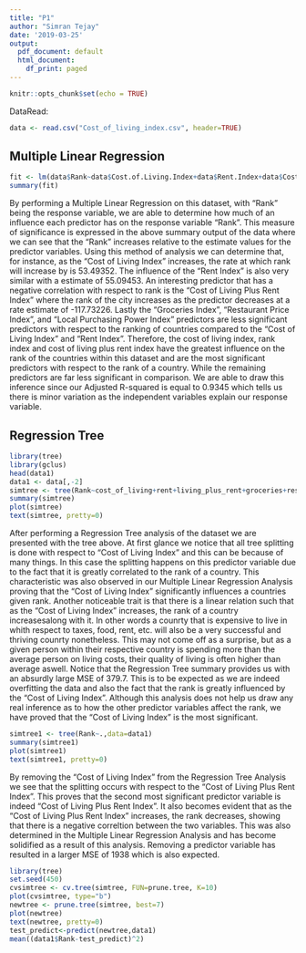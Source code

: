 ```yaml
---
title: "P1"
author: "Simran Tejay"
date: '2019-03-25'
output:
  pdf_document: default
  html_document:
    df_print: paged
---
```


```r
knitr::opts_chunk$set(echo = TRUE)
```
DataRead:
```r
data <- read.csv("Cost_of_living_index.csv", header=TRUE)
```

## Multiple Linear Regression

```r
fit <- lm(data$Rank~data$Cost.of.Living.Index+data$Rent.Index+data$Cost.of.Living.Plus.Rent.Index+data$Groceries.Index+data$Restaurant.Price.Index+data$Local.Purchasing.Power.Index)
summary(fit)
```
By performing a Multiple Linear Regression on this dataset, with "Rank" being the response variable, we are able to determine how much of an influence each predictor has on the response variable "Rank". This measure of significance is expressed in the above summary output of the data where we can see that the "Rank" increases relative to the estimate values for the predictor variables. Using this method of analysis we can determine that, for instance, as the "Cost of Living Index" increases, the rate at which rank will increase by is 53.49352. The influence of the "Rent Index" is also very similar with a estimate of 55.09453. An interesting predictor that has a negative correlation with respect to rank is the "Cost of Living Plus Rent Index" where the rank of the city increases as the predictor decreases at a rate estimate of -117.73226. Lastly the "Groceries Index", "Restaurant Price Index", and "Local Purchasing Power Index" predictors are less significant predictors with respect to the ranking of countries compared to the "Cost of Living Index" and "Rent Index". Therefore, the cost of living index, rank index and cost of living plus rent index have the greatest influence on the rank of the countries within this dataset and are the most significant predictors with respect to the rank of a country. While the remaining predictors are far less significant in comparison. We are able to draw this inference since our Adjusted R-squared is equal to 0.9345 which tells us there is minor variation as the independent variables explain our response variable. 


## Regression Tree
```r
library(tree)
library(gclus)
head(data1)
data1 <- data[,-2]
simtree <- tree(Rank~cost_of_living+rent+living_plus_rent+groceries+restaurant+purchasing_power,data = data1)
summary(simtree)
plot(simtree)
text(simtree, pretty=0)
```
After performing a Regression Tree analysis of the dataset we are presented with the tree above. At first glance we notice that all tree splitting is done with respect to "Cost of Living Index" and this can be because of many things. In this case the splitting happens on this predictor variable due to the fact that it is greatly correlated to the rank of a country. This characteristic was also observed in our Multiple Linear Regression Analysis proving that the "Cost of Living Index" significantly influences a countries given rank. Another noticeable trait is that there is a linear relation such that as the "Cost of Living Index" increases, the rank of a country increasesalong with it. In other words a counrty that is expensive to live in whith respect to taxes, food, rent, etc. will also be a very successful and thriving counrty nonetheless. This may not come off as a surprise, but as a given person within their respective country is spending more than the average person on living costs, their quality of living is often higher than average aswell. Notice that the Regression Tree summary provides us with an absurdly large MSE of 379.7. This is to be expected as we are indeed overfitting the data and also the fact that the rank is greatly influenced by the "Cost of Living Index". Although this analysis does not help us draw any real inference as to how the other predictor variables affect the rank, we have proved that the "Cost of Living Index" is the most significant. 


```r
simtree1 <- tree(Rank~.,data=data1)
summary(simtree1)
plot(simtree1)
text(simtree1, pretty=0)
```
By removing the "Cost of Living Index" from the Regression Tree Analysis we see that the splitting occurs with respect to the "Cost of Living Plus Rent Index". This proves that the second most significant predictor variable is indeed "Cost of Living Plus Rent Index". It also becomes evident that as the "Cost of Living Plus Rent Index" increases, the rank decreases, showing that there is a negative correltion between the two variables. This was also determined in the Multiple Linear Regression Analysis and has become solidified as a result of this analysis. Removing a predictor variable has resulted in a larger MSE of 1938 which is also expected.


```r
library(tree)
set.seed(450)
cvsimtree <- cv.tree(simtree, FUN=prune.tree, K=10)
plot(cvsimtree, type="b")
newtree <- prune.tree(simtree, best=7)
plot(newtree)
text(newtree, pretty=0)
test_predict<-predict(newtree,data1)
mean((data1$Rank-test_predict)^2)
```



